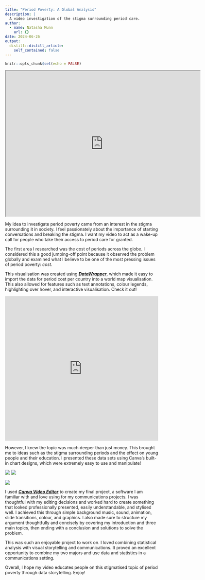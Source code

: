 ```yaml
---
title: "Period Poverty: A Global Analysis"
description: |
  A video investigation of the stigma surrounding period care.  
author:
  - name: Natasha Munn
    url: {}
date: 2024-06-26
output:
  distill::distill_article:
    self_contained: false
---
```



```r
knitr::opts_chunk$set(echo = FALSE)
```

<iframe src="https://drive.google.com/file/d/1qjHQQL-QWbavzFOrZVpSt1ctkG8jwY07/preview" width="640" height="480" allow="autoplay"></iframe>

My idea to investigate period poverty came from an interest in the stigma surrounding it in society. I feel passionately about the importance of starting conversations and breaking the stigma. I want my video to act as a wake-up call for people who take their access to period care for granted.

The first area I researched was the cost of periods across the globe. I considered this a good jumping-off point because it observed the problem globally and examined what I believe to be one of the most pressing issues of period poverty: *cost*.

This visualisation was created using [***DataWrapper***](https://www.datawrapper.de/), which made it easy to import the data for period cost per country into a world map visualisation. This also allowed for features such as text annotations, colour legends, highlighting over hover, and interactive visualisation. Check it out!

<iframe title="THE COST OF A PERIOD: A GLOBAL ANALYSIS🩸" aria-label="Map" id="datawrapper-chart-FauDC" src="https://datawrapper.dwcdn.net/FauDC/11/" scrolling="no" frameborder="0" style="width: 0; min-width: 100% !important; border: none;" height="476" data-external="1"></iframe><script type="text/javascript">!function(){"use strict";window.addEventListener("message",(function(a){if(void 0!==a.data["datawrapper-height"]){var e=document.querySelectorAll("iframe");for(var t in a.data["datawrapper-height"])for(var r=0;r<e.length;r++)if(e[r].contentWindow===a.source){var i=a.data["datawrapper-height"][t]+"px";e[r].style.height=i}}}))}();
</script>

However, I knew the topic was much deeper than just money. This brought me to ideas such as the stigma surrounding periods and the effect on young people and their education. I presented these data sets using Canva's built-in chart designs, which were extremely easy to use and manipulate!

![](cost.gif)
![](decile.gif)

![](ethnicity.gif)

I used [***Canva Video Editor***](https://www.canva.com/video-editor/) to create my final project, a software I am familiar with and love using for my communications projects. I was thoughtful with my editing decisions and worked hard to create something that looked professionally presented, easily understandable, and stylised well. I achieved this through simple background music, sound, animation, slide transitions, colour, and graphics. I also made sure to structure my argument thoughtfully and concisely by covering my introduction and three main topics, then ending with a conclusion and solutions to solve the problem.

This was such an enjoyable project to work on. I loved combining statistical analysis with visual storytelling and communications. It proved an excellent opportunity to combine my two majors and use data and statistics in a communications setting.

Overall, I hope my video educates people on this stigmatised topic of period poverty through data storytelling. Enjoy!


